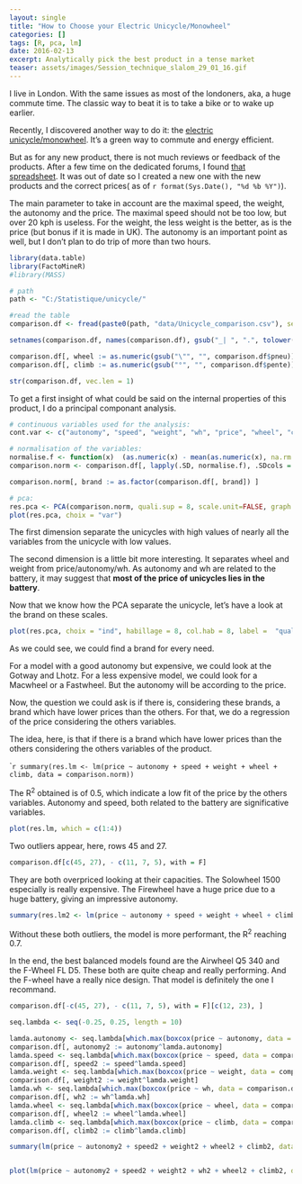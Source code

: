 ```yaml
---
layout: single
title: "How to Choose your Electric Unicycle/Monowheel"
categories: []
tags: [R, pca, lm]
date: 2016-02-13
excerpt: Analytically pick the best product in a tense market 
teaser: assets/images/Session_technique_slalom_29_01_16.gif
---
```


I live in London. With the same issues as most of the londoners, aka, a huge commute time. The classic way to beat it is to take a bike or to wake up earlier.

Recently, I discovered another way to do it: the [electric unicycle/monowheel](http://www.theairwheel.com/). It's a green way to commute and energy efficient.

But as for any new product, there is not much reviews or feedback of the products. After a few time on the dedicated forums, I found [that spreadsheet](https://docs.google.com/spreadsheets/d/1Zv1_fAAL3xKCGDEv64Rg7jpeim4oytbMx8mmXKUFThQ/edit?pref=2&pli=1#gid=0 ). It was out of date so I created a new one with the new products and the correct prices( as of `r format(Sys.Date(), "%d %b %Y") `).

The main parameter to take in account are the maximal speed, the weight, the autonomy and the price. The maximal speed should not be too low, but over 20 kph is useless. For the weight, the less weight is the better, as is the price (but bonus if it is made in UK). The autonomy is an important point as well, but I don't plan to do trip of more than two hours.

```r
library(data.table)
library(FactoMineR)
#library(MASS)

# path
path <- "C:/Statistique/unicycle/"

#read the table
comparison.df <- fread(paste0(path, "data/Unicycle_comparison.csv"), sep = ";", stringsAsFactors = F)

setnames(comparison.df, names(comparison.df), gsub("_| ", ".", tolower(names(comparison.df))))

comparison.df[, wheel := as.numeric(gsub("\"", "", comparison.df$pneu))]
comparison.df[, climb := as.numeric(gsub("°", "", comparison.df$pente))]
```


```r
str(comparison.df, vec.len = 1)
````

To get a first insight of what could be said on the internal properties of this product, I do a principal componant analysis.

````r

# continuous variables used for the analysis:
cont.var <- c("autonomy", "speed", "weight", "wh", "price", "wheel", "climb")

# normalisation of the variables:
normalise.f <- function(x)  (as.numeric(x) - mean(as.numeric(x), na.rm = T)) / sd(as.numeric(x), na.rm = T)
comparison.norm <- comparison.df[, lapply(.SD, normalise.f), .SDcols = cont.var]

comparison.norm[, brand := as.factor(comparison.df[, brand]) ]
````

````r
# pca:
res.pca <- PCA(comparison.norm, quali.sup = 8, scale.unit=FALSE, graph = F)
plot(res.pca, choix = "var")

````

The first dimension separate the unicycles with high values of nearly all the variables from the unicycle with low values.

The second dimension is a little bit more interesting. It separates wheel and weight from price/autonomy/wh. As autonomy and wh are related to the battery, it may suggest that __most of the price of unicycles lies in the battery__.

Now that we know how the PCA separate the unicycle, let's have a look at the brand on these scales.

```r
plot(res.pca, choix = "ind", habillage = 8, col.hab = 8, label =  "quali", invisible = "ind")
```

As we could see, we could find a brand for every need.

For a model with a good autonomy but expensive, we could look at the Gotway and Lhotz.
For a less expensive model, we could look for a Macwheel or a Fastwheel. But the autonomy will be according to the price.

Now, the question we could ask is if there is, considering these brands, a brand which have lower prices than the others. For that, we do a regression of the price considering the others variables.

The idea, here, is that if there is a brand which have lower prices than the others considering the others variables of the product.

````r
summary(res.lm <- lm(price ~ autonomy + speed + weight + wheel + climb, data = comparison.norm))
```

The R^2^ obtained is of 0.5, which indicate a low fit of the price by the others variables.
Autonomy and speed, both  related to the battery are significative variables.

```r
plot(res.lm, which = c(1:4))
```

Two outliers appear, here, rows 45 and 27.

```r
comparison.df[c(45, 27), - c(11, 7, 5), with = F]
```

They are both overpriced looking at their capacities.
The Solowheel 1500 especially is really expensive. The Firewheel have a huge price due to a huge battery, giving an impressive autonomy.

```r
summary(res.lm2 <- lm(price ~ autonomy + speed + weight + wheel + climb, data = comparison.norm[-c(45, 27), ]))
```

Without these both outliers, the model is more performant, the R^2^ reaching 0.7.

In the end, the best balanced models found are the Airwheel Q5 340 and the F-Wheel FL D5. These both are quite cheap and really performing. And the F-wheel have a really nice design. That model is definitely the one I recommand.

```r
comparison.df[-c(45, 27), - c(11, 7, 5), with = F][c(12, 23), ]
```


```r
seq.lambda <- seq(-0.25, 0.25, length = 10)

lamda.autonomy <- seq.lambda[which.max(boxcox(price ~ autonomy, data = comparison.df, lambda =seq.lambda, plotit = F)$y)]
comparison.df[, autonomy2 := autonomy^lamda.autonomy]
lamda.speed <- seq.lambda[which.max(boxcox(price ~ speed, data = comparison.df, lambda =seq.lambda, plotit = F)$y)]
comparison.df[, speed2 := speed^lamda.speed]
lamda.weight <- seq.lambda[which.max(boxcox(price ~ weight, data = comparison.df, lambda =seq.lambda, plotit = F)$y)]
comparison.df[, weight2 := weight^lamda.weight]
lamda.wh <- seq.lambda[which.max(boxcox(price ~ wh, data = comparison.df, lambda =seq.lambda, plotit = F)$y)]
comparison.df[, wh2 := wh^lamda.wh]
lamda.wheel <- seq.lambda[which.max(boxcox(price ~ wheel, data = comparison.df, lambda =seq.lambda, plotit = F)$y)]
comparison.df[, wheel2 := wheel^lamda.wheel]
lamda.climb <- seq.lambda[which.max(boxcox(price ~ climb, data = comparison.df, lambda =seq.lambda, plotit = F)$y)]
comparison.df[, climb2 := climb^lamda.climb]

summary(lm(price ~ autonomy2 + speed2 + weight2 + wheel2 + climb2, data = comparison.df[-c(45, 27)]))


plot(lm(price ~ autonomy2 + speed2 + weight2 + wh2 + wheel2 + climb2, data = comparison.df[-c(45, 27)]), which = c(1:6))

```




